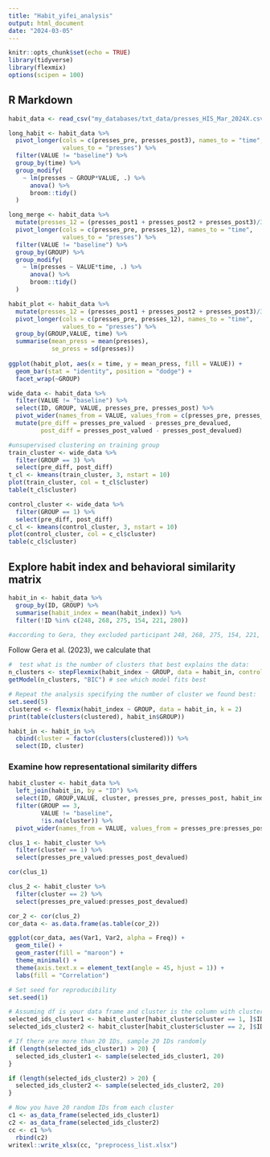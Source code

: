 ```yaml
---
title: "Habit_yifei_analysis"
output: html_document
date: "2024-03-05"
---
```


```r
knitr::opts_chunk$set(echo = TRUE)
library(tidyverse)
library(flexmix)
options(scipen = 100)
```

## R Markdown


```r
habit_data <- read_csv("my_databases/txt_data/presses_HIS_Mar_2024X.csv")
```

```r
long_habit <- habit_data %>% 
  pivot_longer(cols = c(presses_pre, presses_post3), names_to = "time",
               values_to = "presses") %>% 
  filter(VALUE != "baseline") %>% 
  group_by(time) %>% 
  group_modify(
    ~ lm(presses ~ GROUP*VALUE, .) %>%
      anova() %>%
      broom::tidy()
  )
```

```r
long_merge <- habit_data %>% 
  mutate(presses_12 = (presses_post1 + presses_post2 + presses_post3)/3) %>% 
  pivot_longer(cols = c(presses_pre, presses_12), names_to = "time",
               values_to = "presses") %>% 
  filter(VALUE != "baseline") %>% 
  group_by(GROUP) %>%
  group_modify(
    ~ lm(presses ~ VALUE*time, .) %>%
      anova() %>%
      broom::tidy()
  )
```

```r
habit_plot <- habit_data %>% 
  mutate(presses_12 = (presses_post1 + presses_post2 + presses_post3)/3) %>% 
  pivot_longer(cols = c(presses_pre, presses_12), names_to = "time",
               values_to = "presses") %>% 
  group_by(GROUP,VALUE, time) %>% 
  summarise(mean_press = mean(presses),
            se_press = sd(presses))
  
ggplot(habit_plot, aes(x = time, y = mean_press, fill = VALUE)) +
  geom_bar(stat = "identity", position = "dodge") +
  facet_wrap(~GROUP)
```

```r
wide_data <- habit_data %>% 
  filter(VALUE != "baseline") %>% 
  select(ID, GROUP, VALUE, presses_pre, presses_post) %>% 
  pivot_wider(names_from = VALUE, values_from = c(presses_pre, presses_post)) %>% 
  mutate(pre_diff = presses_pre_valued - presses_pre_devalued,
         post_diff = presses_post_valued - presses_post_devalued)

#unsupervised clustering on training group
train_cluster <- wide_data %>% 
  filter(GROUP == 3) %>% 
  select(pre_diff, post_diff)
t_cl <- kmeans(train_cluster, 3, nstart = 10)
plot(train_cluster, col = t_cl$cluster)
table(t_cl$cluster)
```

```r
control_cluster <- wide_data %>% 
  filter(GROUP == 1) %>% 
  select(pre_diff, post_diff)
c_cl <- kmeans(control_cluster, 3, nstart = 10)
plot(control_cluster, col = c_cl$cluster)
table(c_cl$cluster)
```

## Explore habit index and behavioral similarity matrix

```r
habit_in <- habit_data %>% 
  group_by(ID, GROUP) %>% 
  summarise(habit_index = mean(habit_index)) %>% 
  filter(!ID %in% c(248, 268, 275, 154, 221, 280))

#according to Gera, they excluded participant 248, 268, 275, 154, 221, 280 due to extreme behavioral patter, so we also exclude here
```
Follow Gera et al. (2023), we calculate that 
```r
#  test what is the number of clusters that best explains the data:
n_clusters <- stepFlexmix(habit_index ~ GROUP, data = habit_in, control = list(verbose = 0), k = 1:5, nrep = 200)
getModel(n_clusters, "BIC") # see which model fits best
```


```r
# Repeat the analysis specifying the number of cluster we found best:
set.seed(5)
clustered <- flexmix(habit_index ~ GROUP, data = habit_in, k = 2)
print(table(clusters(clustered), habit_in$GROUP))

habit_in <- habit_in %>% 
  cbind(cluster = factor(clusters(clustered))) %>% 
  select(ID, cluster)
```

### Examine how representational similarity differs
```r
habit_cluster <- habit_data %>% 
  left_join(habit_in, by = "ID") %>% 
  select(ID, GROUP,VALUE, cluster, presses_pre, presses_post, habit_index) %>% 
  filter(GROUP == 3,
         VALUE != "baseline",
         !is.na(cluster)) %>% 
  pivot_wider(names_from = VALUE, values_from = presses_pre:presses_post)
```

```r
clus_1 <- habit_cluster %>% 
  filter(cluster == 1) %>% 
  select(presses_pre_valued:presses_post_devalued)

cor(clus_1)
```

```r
clus_2 <- habit_cluster %>% 
  filter(cluster == 2) %>% 
  select(presses_pre_valued:presses_post_devalued)

cor_2 <- cor(clus_2)
cor_data <- as.data.frame(as.table(cor_2))
```

```r
ggplot(cor_data, aes(Var1, Var2, alpha = Freq)) + 
  geom_tile() +
  geom_raster(fill = "maroon") + 
  theme_minimal() +
  theme(axis.text.x = element_text(angle = 45, hjust = 1)) +
  labs(fill = "Correlation")
```


```r
# Set seed for reproducibility
set.seed(1)

# Assuming df is your data frame and cluster is the column with cluster numbers
selected_ids_cluster1 <- habit_cluster[habit_cluster$cluster == 1, ]$ID
selected_ids_cluster2 <- habit_cluster[habit_cluster$cluster == 2, ]$ID

# If there are more than 20 IDs, sample 20 IDs randomly
if (length(selected_ids_cluster1) > 20) {
  selected_ids_cluster1 <- sample(selected_ids_cluster1, 20)
}

if (length(selected_ids_cluster2) > 20) {
  selected_ids_cluster2 <- sample(selected_ids_cluster2, 20)
}

# Now you have 20 random IDs from each cluster
c1 <- as_data_frame(selected_ids_cluster1)
c2 <- as_data_frame(selected_ids_cluster2)
cc <- c1 %>% 
  rbind(c2) 
writexl::write_xlsx(cc, "preprocess_list.xlsx")
```

